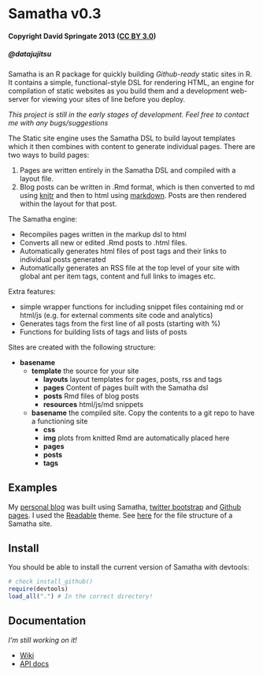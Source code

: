 Samatha v0.3
============

#### Copyright David Springate 2013 ([CC BY 3.0](creativecommons.org/licenses/by/3.0))
##### @datajujitsu


Samatha is an R package for quickly building _Github-ready_ static sites in R. It contains a simple, functional-style DSL for rendering HTML, an engine for compilation of static websites as you build them and a development web-server for viewing your sites of line before you deploy. 

*This project is still in the early stages of development. Feel free to contact me with any bugs/suggestions*

The Static site engine uses the Samatha DSL to build layout templates which it then combines with content to generate individual pages. 
There are two ways to build pages:

1. Pages are written entirely in the Samatha DSL and compiled with a layout file.
2. Blog posts can be written in .Rmd format, which is then converted to md using [knitr](http://yihui.name/knitr/) and then to html using [markdown](http://cran.r-project.org/web/packages/markdown/index.html). Posts are then rendered within the layout for that post. 

The Samatha engine:

* Recompiles pages written in the markup dsl to html 
* Converts all new or edited .Rmd posts to .html files.
* Automatically generates html files of post tags and their links to individual posts generated
* Automatically generates an RSS file at the top level of your site with global ant per item tags, content and full links to images etc.

Extra features:

* simple wrapper functions for including snippet files containing md or html/js (e.g. for external comments site code and analytics)
* Generates tags from the first line of all posts (starting with \%)
* Functions for building lists of tags and lists of posts

Sites are created with the following structure:

* __basename__
    - __template__ the source for your site
        - __layouts__ layout templates for pages, posts, rss and tags
        - __pages__ Content of pages built with the Samatha dsl
        - __posts__ Rmd files of blog posts
        - __resources__ html/js/md snippets
    - __basename__ the compiled site.  Copy the contents to a git repo to have a functioning site
        - __css__ 
        - __img__ plots from knitted Rmd are automatically placed here
        - __pages__
        - __posts__
        - __tags__

## Examples

My [personal blog](http://daspringate.github.io) was built using Samatha, [twitter bootstrap](http://twitter.github.io/bootstrap/) and [Github pages](http://pages.github.com/). I used the [Readable](http://bootswatch.com/readable/) theme. See [here](https://github.com/DASpringate/blog) for the file structure of a Samatha site.

## Install

You should be able to install the current version of Samatha with devtools:

```r
# check install_github()
require(devtools)
load_all(".") # In the correct directory!
```

## Documentation

_I'm still working on it!_

* [Wiki](https://github.com/DASpringate/samatha/wiki/_pages)
* [API docs](https://github.com/DASpringate/samatha/tree/master/man)



